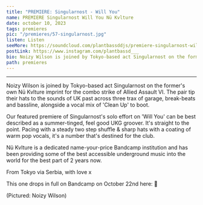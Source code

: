 ---
title: "PREMIERE: Singularnost - Will You"
name: PREMIERE Singularnost Will You Nü Kvlture
date: october 10, 2023
tags: premieres
pic: "/premieres/57-singularnost.jpg"
listen: Listen
seeMore: https://soundcloud.com/plantbassddjs/premiere-singularnost-will-you
postLink: https://www.instagram.com/plantbassd___
bio: Noizy Wilson is joined by Tokyo-based act Singularnost on the former's own Nü Kvlture imprint for the combo strike of Allied Assault VI.
path: premieres
---

<SoundCloud
  url="https://soundcloud.com/plantbassddjs/premiere-singularnost-will-you"
  name="Singularnost"
/>

<hr />

Noizy Wilson is joined by Tokyo-based act Singularnost on the former's own Nü Kvlture imprint for the combo strike of Allied Assault VI. The pair tip their hats to the sounds of UK past across three trax of garage, break-beats and bassline, alongside a vocal mix of 'Clean Up' to boot.

Our featured premiere of Singularnost's solo effort on 'Will You' can be best described as a summer-tinged, feel good UKG groover. It's straight to the point. Pacing with a steady two step shuffle & sharp hats with a coating of warm pop vocals, it's a number that's destined for the club.

Nü Kvlture is a dedicated name-your-price Bandcamp institution and has been providing some of the best accessible underground music into the world for the best part of 2 years now.

From Tokyo via Serbia, with love x

This one drops in full on Bandcamp on October 22nd here: <HoverLink url="https://nukvlture.bandcamp.com/album/allied-assault-vi" external /> 🌱

<Picture src="/premieres/57-noizy.jpg" alt="Noizy Wilson" size={300} />
<p className="smallText">(Pictured: Noizy Wilson)</p>
